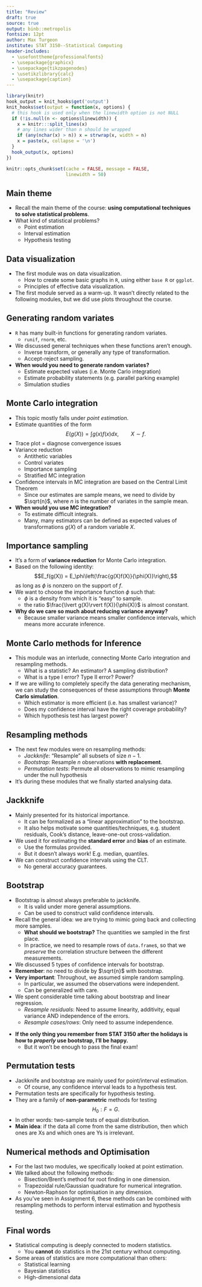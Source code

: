 ```yaml
---
title: "Review"
draft: true
source: true
output: binb::metropolis
fontsize: 12pt
author: Max Turgeon
institute: STAT 3150--Statistical Computing
header-includes:
  - \usefonttheme{professionalfonts}
  - \usepackage{graphicx}
  - \usepackage{tikzpagenodes}
  - \usetikzlibrary{calc}
  - \usepackage{caption}
---
```


```r
library(knitr)
hook_output = knit_hooks$get('output')
knit_hooks$set(output = function(x, options) {
  # this hook is used only when the linewidth option is not NULL
  if (!is.null(n <- options$linewidth)) {
    x = knitr:::split_lines(x)
    # any lines wider than n should be wrapped
    if (any(nchar(x) > n)) x = strwrap(x, width = n)
    x = paste(x, collapse = '\n')
  }
  hook_output(x, options)
})

knitr::opts_chunk$set(cache = FALSE, message = FALSE,
                      linewidth = 50)
```

## Main theme

  - Recall the main theme of the course: **using computational techniques to solve statistical problems**.
  - What kind of statistical problems?
    + Point estimation
    + Interval estimation
    + Hypothesis testing
  
## Data visualization
  
  - The first module was on data visualization.
    + How to create some basic graphs in `R`, using either `base R` or `ggplot`.
    + Principles of effective data visualization.
  - The first module served as a warm-up. It wasn't directly related to the following modules, but we did use plots throughout the course.
  
## Generating random variates

  - `R` has many built-in functions for generating random variates.
    + `runif`, `rnorm`, etc.
  - We discussed general techniques when these functions aren't enough.
    + Inverse transform, or generally any type of transformation.
    + Accept-reject sampling.
  - **When would you need to generate random variates?**
    + Estimate expected values (i.e. Monte Carlo integration)
    + Estimate probability statements (e.g. parallel parking example)
    + Simulation studies
  
## Monte Carlo integration {.allowframebreaks}

  - This topic mostly falls under *point estimation*.
  - Estimate quantities of the form
  $$ E(g(X)) = \int g(x) f(x) dx, \qquad X \sim f.$$
  - Trace plot = diagnose convergence issues
  - Variance reduction
    + Antithetic variables
    + Control variates
    + Importance sampling
    + Stratified MC integration
  - Confidence intervals in MC integration are based on the Central Limit Theorem
    + Since our estimates are sample means, we need to divide by $\sqrt{n}$, where $n$ is the number of variates in the sample mean.
  - **When would you use MC integration?**
    + To estimate difficult integrals.
    + Many, many estimators can be defined as expected values of transformations $g(X)$ of a random variable $X$.
    
## Importance sampling

  - It's a form of **variance reduction** for Monte Carlo integration.
  - Based on the following identity:
  $$E_f(g(X)) = E_\phi\left(\frac{g(X)f(X)}{\phi(X)}\right),$$
  as long as $\phi$ is nonzero on the support of $f$.
  - We want to choose the importance function $\phi$ such that:
    + $\phi$ is a density from which it is "easy" to sample.
    + the ratio $\frac{\lvert g(X)\rvert f(X)}{\phi(X)}$ is almost constant.
  - **Why do we care so much about reducing variance anyway?**
    + Because smaller variance means smaller confidence intervals, which means more accurate inference.
    
## Monte Carlo methods for Inference

  - This module was an interlude, connecting Monte Carlo integration and resampling methods. 
    + What is a statistic? An estimator? A sampling distribution?
    + What is a type I error? Type II error? Power?
  - If we are willing to completely specify the data generating mechanism, we can study the consequences of these assumptions through **Monte Carlo simulation**.
    + Which estimator is more efficient (i.e. has smallest variance)?
    + Does my confidence interval have the right coverage probability?
    + Which hypothesis test has largest power?
    
## Resampling methods

  - The next few modules were on resampling methods:
    + *Jackknife*: "Resample" all subsets of size $n-1$.
    + *Bootstrap*: Resample $n$ observations **with replacement**.
    + *Permutation tests*: Permute all observations to mimic resampling under the null hypothesis
  - It's during these modules that we finally started analysing data.

## Jackknife

  - Mainly presented for its historical importance.
    + It can be formalized as a "linear approximation" to the bootstrap.
    + It also helps motivate some quantities/techniques, e.g. student residuals, Cook's distance, leave-one-out cross-validation.
  - We used it for estimating the **standard error** and **bias** of an estimate.
    + Use the formulas provided.
    + But it doesn't always work! E.g. median, quantiles.
  - We can construct confidence intervals using the CLT.
    + No general accuracy guarantees.

## Bootstrap {.allowframebreaks}

  - Bootstrap is almost always preferable to jackknife.
    + It is valid under more general assumptions.
    + Can be used to construct valid confidence intervals.
  - Recall the general idea: we are trying to mimic going back and collecting more samples.
    + **What should we bootstrap?** The quantities we sampled in the first place.
    + In practice, we need to resample rows of `data.frame`s, so that we *preserve* the correlation structure between the different measurements.
  - We discussed 5 types of confidence intervals for bootstrap.
  - **Remember**: no need to divide by $\sqrt{n}$ with bootstrap.
  - **Very important**: Throughout, we assumed simple random sampling.
    + In particular, we assumed the observations were independent.
    + Can be generalized with care.
  - We spent considerable time talking about bootstrap and linear regression.
    + *Resample residuals*: Need to assume linearity, additivity, equal variance AND independence of the errors.
    + *Resample cases/rows*: Only need to assume independence.
    
\vspace{1cm}
    
  - **If the only thing you remember from STAT 3150 after the holidays is how to *properly* use bootstrap, I'll be happy.**
    + But it won't be enough to pass the final exam!

## Permutation tests

  - Jackknife and bootstrap are mainly used for point/interval estimation.
    + Of course, any confidence interval leads to a hypothesis test.
  - Permutation tests are specifically for hypothesis testing.
  - They are a family of **non-parametric** methods for testing
  $$H_0: F = G.$$
  - In other words: two-sample tests of equal distribution.
  - **Main idea**: if the data all come from the same distribution, then which ones are Xs and which ones are Ys is irrelevant.

## Numerical methods and Optimisation

  - For the last two modules, we specifically looked at point estimation.
  - We talked about the following methods:
    + Bisection/Brent's method for root finding in one dimension.
    + Trapezoidal rule/Gaussian quadrature for numerical integration.
    + Newton-Raphson for optimisation in any dimension.
  - As you've seen in Assignment 6, these methods can be combined with resampling methods to perform interval estimation and hypothesis testing.

## Final words

  - Statistical computing is deeply connected to modern statistics.
    + You **cannot** do statistics in the 21st century without computing.
  - Some areas of statistics are more computational than others:
    + Statistical learning
    + Bayesian statistics
    + High-dimensional data
    